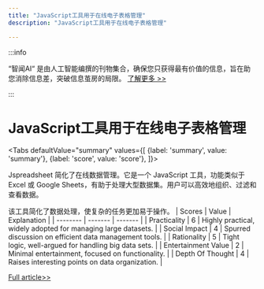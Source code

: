 ```yaml
---
title: "JavaScript工具用于在线电子表格管理"
description: "JavaScript工具用于在线电子表格管理"

---
```



:::info

“智闻AI“ 是由人工智能编撰的刊物集合，确保您只获得最有价值的信息，旨在助您消除信息差，突破信息茧房的局限。  [了解更多 >>](/)

:::

# JavaScript工具用于在线电子表格管理


<Tabs
	defaultValue="summary"
	values={[
	{label: 'summary', value: 'summary'},
	{label: 'score', value: 'score'},
]}>
<TabItem value="summary">


Jspreadsheet 简化了在线数据管理。它是一个 JavaScript 工具，功能类似于 Excel 或 Google Sheets，有助于处理大型数据集。用户可以高效地组织、过滤和查看数据。

该工具简化了数据处理，使复杂的任务更加易于操作。
</TabItem>
<TabItem value="score">
	| Scores     | Value   | Explanation |
	| -------- | ------- | ------- |
	| Practicality  | 6    | Highly practical, widely adopted for managing large datasets.    |
	| Social Impact | 4     | Spurred discussion on efficient data management tools.    |
	| Rationality    | 5    | Tight logic, well-argued for handling big data sets.    |
	| Entertainment Value    | 2    | Minimal entertainment, focused on functionality.    |
	| Depth Of Thought    | 4    | Raises interesting points on data organization.    |
</TabItem>
</Tabs>

[Full article>>](https://www.producthunt.com/posts/jspreadsheet-2)
